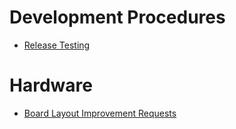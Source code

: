 = Development Procedures =
* [[Release Testing]]

= Hardware =
* [[Improvement-Requests-for-Board-Layout|Board Layout Improvement Requests]]
